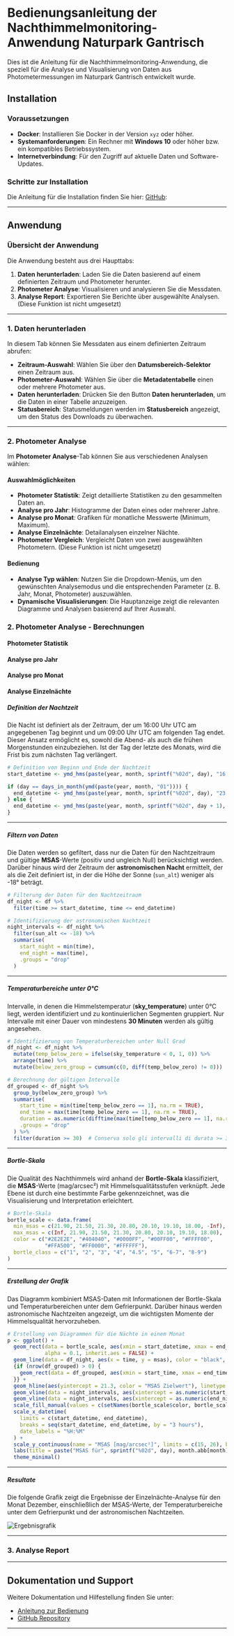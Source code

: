 # Bedienungsanleitung der Nachthimmelmonitoring-Anwendung Naturpark Gantrisch

Dies ist die Anleitung für die Nachthimmelmonitoring-Anwendung, die speziell für die Analyse und Visualisierung von Daten aus Photometermessungen im Naturpark Gantrisch entwickelt wurde.

## Installation

### Voraussetzungen

- **Docker**: Installieren Sie Docker in der Version `xyz` oder höher.
- **Systemanforderungen**: Ein Rechner mit **Windows 10** oder höher bzw. ein kompatibles Betriebssystem.
- **Internetverbindung**: Für den Zugriff auf aktuelle Daten und Software-Updates.

### Schritte zur Installation

Die Anleitung für die Installation finden Sie hier: [GitHub](https://github.com/NachthimmelMonitoringGantrisch/NachthimmelMonitoringGantrisch):

---

## Anwendung

### Übersicht der Anwendung

Die Anwendung besteht aus drei Haupttabs:

1. **Daten herunterladen**: Laden Sie die Daten basierend auf einem definierten Zeitraum und Photometer herunter.
2. **Photometer Analyse**: Visualisieren und analysieren Sie die Messdaten.
3. **Analyse Report**: Exportieren Sie Berichte über ausgewählte Analysen. (Diese Funktion ist nicht umgesetzt)

---

### 1. Daten herunterladen

In diesem Tab können Sie Messdaten aus einem definierten Zeitraum abrufen:

- **Zeitraum-Auswahl**: Wählen Sie über den **Datumsbereich-Selektor** einen Zeitraum aus.
- **Photometer-Auswahl**: Wählen Sie über die **Metadatentabelle** einen oder mehrere Photometer aus.
- **Daten herunterladen**: Drücken Sie den Button **Daten herunterladen**, um die Daten in einer Tabelle anzuzeigen.
- **Statusbereich**: Statusmeldungen werden im **Statusbereich** angezeigt, um den Status des Downloads zu überwachen.

---

### 2. Photometer Analyse

Im **Photometer Analyse**-Tab können Sie aus verschiedenen Analysen wählen:

#### Auswahlmöglichkeiten

- **Photometer Statistik**: Zeigt detaillierte Statistiken zu den gesammelten Daten an.
- **Analyse pro Jahr**: Histogramme der Daten eines oder mehrerer Jahre.
- **Analyse pro Monat**: Grafiken für monatliche Messwerte (Minimum, Maximum).
- **Analyse Einzelnächte**: Detailanalysen einzelner Nächte.
- **Photometer Vergleich**: Vergleicht Daten von zwei ausgewählten Photometern. (Diese Funktion ist nicht umgesetzt)

#### Bedienung

- **Analyse Typ wählen**: Nutzen Sie die Dropdown-Menüs, um den gewünschten Analysemodus und die entsprechenden Parameter (z. B. Jahr, Monat, Photometer) auszuwählen.
- **Dynamische Visualisierungen**: Die Hauptanzeige zeigt die relevanten Diagramme und Analysen basierend auf Ihrer Auswahl.

### 2. Photometer Analyse - Berechnungen

#### Photometer Statistik

#### Analyse pro Jahr

#### Analyse pro Monat

#### Analyse Einzelnächte

##### Definition der Nachtzeit

Die Nacht ist definiert als der Zeitraum, der um 16:00 Uhr UTC am angegebenen Tag beginnt und um 09:00 Uhr UTC am folgenden Tag endet. 
Dieser Ansatz ermöglicht es, sowohl die Abend- als auch die frühen Morgenstunden einzubeziehen. 
Ist der Tag der letzte des Monats, wird die Frist bis zum nächsten Tag verlängert.

```r
# Definition von Beginn und Ende der Nachtzeit
start_datetime <- ymd_hms(paste(year, month, sprintf("%02d", day), "16:00:00"), tz = "UTC")

if (day == days_in_month(ymd(paste(year, month, "01")))) {
  end_datetime <- ymd_hms(paste(year, month, sprintf("%02d", day), "23:59:59"), tz = "UTC") + hours(9)
} else {
  end_datetime <- ymd_hms(paste(year, month, sprintf("%02d", day + 1), "09:00:00"), tz = "UTC")
}
```

---

##### Filtern von Daten

Die Daten werden so gefiltert, dass nur die Daten für den Nachtzeitraum und gültige **MSAS**-Werte (positiv und ungleich Null) berücksichtigt werden. 
Darüber hinaus wird der Zeitraum der **astronomischen Nacht** ermittelt, der als die Zeit definiert ist, in der die Höhe der Sonne (`sun_alt`) weniger als -18° beträgt.

```r
# Filterung der Daten für den Nachtzeitraum
df_night <- df %>%
  filter(time >= start_datetime, time <= end_datetime)

# Identifizierung der astronomischen Nachtzeit
night_intervals <- df_night %>%
  filter(sun_alt <= -18) %>%
  summarise(
    start_night = min(time),
    end_night = max(time),
    .groups = "drop"
  )
```

---

##### Temperaturbereiche unter 0°C

Intervalle, in denen die Himmelstemperatur (**sky_temperature**) unter 0°C liegt, werden identifiziert und zu kontinuierlichen Segmenten gruppiert. 
Nur Intervalle mit einer Dauer von mindestens **30 Minuten** werden als gültig angesehen.

```r
# Identifizierung von Temperaturbereichen unter Null Grad
df_night <- df_night %>%
  mutate(temp_below_zero = ifelse(sky_temperature < 0, 1, 0)) %>%
  arrange(time) %>%
  mutate(below_zero_group = cumsum(c(0, diff(temp_below_zero) != 0)))

# Berechnung der gültigen Intervalle
df_grouped <- df_night %>%
  group_by(below_zero_group) %>%
  summarise(
    start_time = min(time[temp_below_zero == 1], na.rm = TRUE),
    end_time = max(time[temp_below_zero == 1], na.rm = TRUE),
    duration = as.numeric(difftime(max(time[temp_below_zero == 1], na.rm = TRUE), min(time[temp_below_zero == 1], na.rm = TRUE), units = "mins")),
    .groups = "drop"
  ) %>%
  filter(duration >= 30)  # Conserva solo gli intervalli di durata >= 30 minuti
```

---

##### Bortle-Skala

Die Qualität des Nachthimmels wird anhand der **Bortle-Skala** klassifiziert, die **MSAS**-Werte (mag/arcsec²) mit Himmelsqualitätsstufen verknüpft. 
Jede Ebene ist durch eine bestimmte Farbe gekennzeichnet, was die Visualisierung und Interpretation erleichtert.

```r
# Bortle-Skala
bortle_scale <- data.frame(
  min_msas = c(21.90, 21.50, 21.30, 20.80, 20.10, 19.10, 18.00, -Inf),
  max_msas = c(Inf, 21.90, 21.50, 21.30, 20.80, 20.10, 19.10, 18.00),
  color = c("#2E2E2E", "#404040", "#0000FF", "#00FF00", "#FFFF00", 
            "#FFA500", "#FF0000", "#FFFFFF"),
  bortle_class = c("1", "2", "3", "4", "4.5", "5", "6-7", "8-9")
)
```

---

##### Erstellung der Grafik

Das Diagramm kombiniert MSAS-Daten mit Informationen der Bortle-Skala und Temperaturbereichen unter dem Gefrierpunkt. 
Darüber hinaus werden astronomische Nachtzeiten angezeigt, um die wichtigsten Momente der Himmelsqualität hervorzuheben.

```r
# Erstellung von Diagrammen für die Nächte in einem Monat
p <- ggplot() +
  geom_rect(data = bortle_scale, aes(xmin = start_datetime, xmax = end_datetime, ymin = min_msas, ymax = max_msas, fill = bortle_class), 
            alpha = 0.1, inherit.aes = FALSE) +
  geom_line(data = df_night, aes(x = time, y = msas), color = "black", size = 1) +
  {if (nrow(df_grouped) > 0) {
    geom_rect(data = df_grouped, aes(xmin = start_time, xmax = end_time, fill = "Temperaturen unter Null"), ymin = 14, ymax = 15, alpha = 0.7)
  }} +
  geom_hline(aes(yintercept = 21.3, color = "MSAS Zielwert"), linetype = "dashed", size = 1) +
  geom_vline(data = night_intervals, aes(xintercept = as.numeric(start_night), color = "Nacht Start/Ende"), linetype = "dotted", size = 1) +
  geom_vline(data = night_intervals, aes(xintercept = as.numeric(end_night), color = "Nacht Start/Ende"), linetype = "dotted", size = 1) +
  scale_fill_manual(values = c(setNames(bortle_scale$color, bortle_scale$bortle_class), "Temperaturen unter Null" = "green"), name = "Bortle-Skala") +
  scale_x_datetime(
    limits = c(start_datetime, end_datetime),
    breaks = seq(start_datetime, end_datetime, by = "3 hours"),
    date_labels = "%H:%M"
  ) +
  scale_y_continuous(name = "MSAS [mag/arcsec²]", limits = c(15, 26), breaks = seq(15, 26, by = 2)) +
  labs(title = paste("MSAS für", sprintf("%02d", day), month.abb[month], year), x = "Zeit", y = "MSAS [mag/arcsec²]") +
  theme_minimal()
```
---

##### Resultate

Die folgende Grafik zeigt die Ergebnisse der Einzelnächte-Analyse für den Monat Dezember, einschließlich der MSAS-Werte, der Temperaturbereiche unter dem Gefrierpunkt und der astronomischen Nachtzeiten.

![Ergebnisgrafik](/public/images/Einzelnächte.png)

---

### 3. Analyse Report



---

## Dokumentation und Support

Weitere Dokumentation und Hilfestellung finden Sie unter:

- [Anleitung zur Bedienung](https://nachthimmel-monitoring-gantrisch-docs.vercel.app/bedienungsanleitung)
- [GitHub Repository](https://github.com/NachthimmelMonitoringGantrisch/NachthimmelMonitoringGantrisch)

---